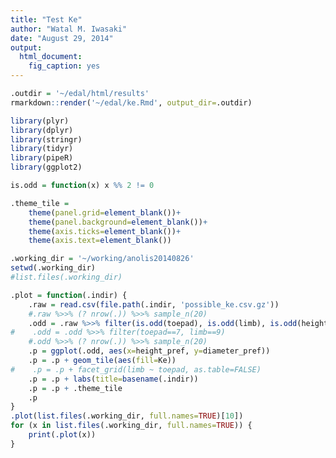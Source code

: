 ```yaml
---
title: "Test Ke"
author: "Watal M. Iwasaki"
date: "August 29, 2014"
output:
  html_document:
    fig_caption: yes
---
```


```r
.outdir = '~/edal/html/results'
rmarkdown::render('~/edal/ke.Rmd', output_dir=.outdir)
```

```r
library(plyr)
library(dplyr)
library(stringr)
library(tidyr)
library(pipeR)
library(ggplot2)
```

```r
is.odd = function(x) x %% 2 != 0

.theme_tile =
    theme(panel.grid=element_blank())+
    theme(panel.background=element_blank())+
    theme(axis.ticks=element_blank())+
    theme(axis.text=element_blank())

.working_dir = '~/working/anolis20140826'
setwd(.working_dir)
#list.files(.working_dir)
```

```r
.plot = function(.indir) {
    .raw = read.csv(file.path(.indir, 'possible_ke.csv.gz'))
    #.raw %>>% (? nrow(.)) %>>% sample_n(20)
    .odd = .raw %>>% filter(is.odd(toepad), is.odd(limb), is.odd(height_pref), is.odd(diameter_pref))
#    .odd = .odd %>>% filter(toepad==7, limb==9)
    #.odd %>>% (? nrow(.)) %>>% sample_n(20)
    .p = ggplot(.odd, aes(x=height_pref, y=diameter_pref))
    .p = .p + geom_tile(aes(fill=Ke))
#    .p = .p + facet_grid(limb ~ toepad, as.table=FALSE)
    .p = .p + labs(title=basename(.indir))
    .p = .p + .theme_tile
    .p
}
.plot(list.files(.working_dir, full.names=TRUE)[10])
for (x in list.files(.working_dir, full.names=TRUE)) {
    print(.plot(x))
}
```

